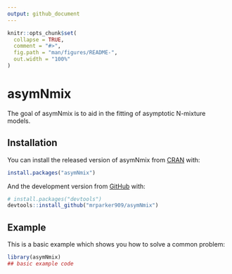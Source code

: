 ```yaml
---
output: github_document
---
```


<!-- README.md is generated from README.Rmd. Please edit that file -->

```r
knitr::opts_chunk$set(
  collapse = TRUE,
  comment = "#>",
  fig.path = "man/figures/README-",
  out.width = "100%"
)
```

# asymNmix


The goal of asymNmix is to aid in the fitting of asymptotic N-mixture models.

## Installation

You can install the released version of asymNmix from [CRAN](https://CRAN.R-project.org) with:

``` r
install.packages("asymNmix")
```

And the development version from [GitHub](https://github.com/) with:

``` r
# install.packages("devtools")
devtools::install_github("mrparker909/asymNmix")
```
## Example

This is a basic example which shows you how to solve a common problem:

```r
library(asymNmix)
## basic example code
```


